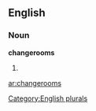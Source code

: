 ==English==

===Noun===
'''changerooms'''

# {{plural of|[[changeroom]]}}

[[Category:English plurals]]

[[ar:changerooms]]